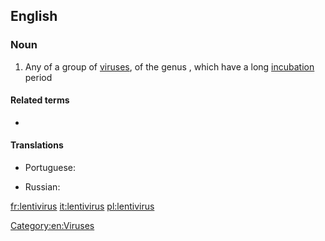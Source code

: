 {{also|lentivírus}}
==English==

===Noun===
{{wikipedia}}
{{en-noun|es}}

# Any of a group of [[virus]]es, of the genus {{taxlink|Lentivirus|genus|noshow=1}}, which have a long [[incubation]] period

====Related terms====
* {{l|en|lentiviral}}

====Translations====
{{trans-top|any virus of the genus ''Lentivirus''}}
* Portuguese: {{t|pt|lentivírus|m}}
{{trans-mid}}
* Russian: {{t|ru|лентиви́рус|m}}
{{trans-bottom}}

[[Category:en:Viruses]]

[[fr:lentivirus]]
[[it:lentivirus]]
[[pl:lentivirus]]